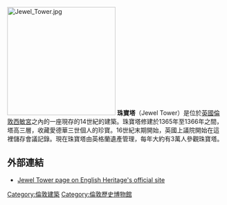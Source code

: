 {{multiple issues|
{{Expand language|time=2016-04-30T00:44:31+00:00}}
{{expand|time=2016-04-30T00:44:31+00:00}}
{{unreferenced|time=2016-04-30T00:44:31+00:00}}
}}
[[File:Jewel_Tower.jpg|250px]]
'''珠寶塔'''（Jewel Tower）是位於[[英國|英國]][[倫敦|倫敦]][[西敏宮|西敏宮]]之內的一座現存的14世紀的建築。珠寶塔修建於1365年至1366年之間，塔高三層，收藏愛德華三世個人的珍寶。16世紀末期開始，英國上議院開始在這裡儲存會議記錄。現在珠寶塔由英格蘭遺產管理，每年大約有3萬人參觀珠寶塔。
==外部連結==
{{Commons category|Jewel Tower}}
*[http://www.english-heritage.org.uk/daysout/properties/jewel-tower/ Jewel Tower page on English Heritage's official site] {{Wayback|url=http://www.english-heritage.org.uk/daysout/properties/jewel-tower/ |date=20150214073116 }}

[[Category:倫敦建築|Category:倫敦建築]]
[[Category:倫敦歷史博物館|Category:倫敦歷史博物館]]